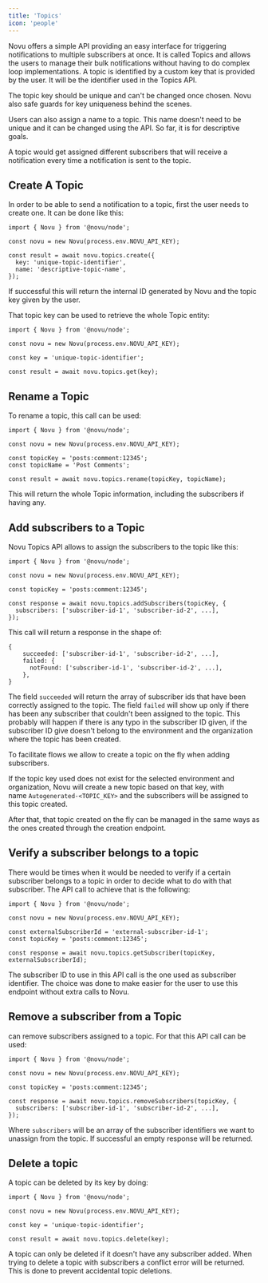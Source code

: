 ```yaml
---
title: 'Topics'
icon: 'people'
---
```


Novu offers a simple API providing an easy interface for triggering notifications to multiple subscribers at once. It is called Topics and allows the users to manage their bulk notifications without having to do complex loop implementations. A topic is identified by a custom key that is provided by the user. It will be the identifier used in the Topics API.

<Warning>
The topic key should be unique and can't be changed once chosen. Novu also safe guards for key uniqueness behind the scenes.
</Warning>

Users can also assign a name to a topic. This name doesn't need to be unique and it can be changed using the API. So far, it is for descriptive goals.

A topic would get assigned different subscribers that will receive a notification every time a notification is sent to the topic.

## Create A Topic

In order to be able to send a notification to a topic, first the user needs to create one. It can be done like this:

```tsx
import { Novu } from '@novu/node';

const novu = new Novu(process.env.NOVU_API_KEY);

const result = await novu.topics.create({
  key: 'unique-topic-identifier',
  name: 'descriptive-topic-name',
});

```

If successful this will return the internal ID generated by Novu and the topic key given by the user.

That topic key can be used to retrieve the whole Topic entity:

```tsx
import { Novu } from '@novu/node';

const novu = new Novu(process.env.NOVU_API_KEY);

const key = 'unique-topic-identifier';

const result = await novu.topics.get(key);
```

## Rename a Topic

To rename a topic, this call can be used:

```tsx
import { Novu } from '@novu/node';

const novu = new Novu(process.env.NOVU_API_KEY);

const topicKey = 'posts:comment:12345';
const topicName = 'Post Comments';

const result = await novu.topics.rename(topicKey, topicName);

```

This will return the whole Topic information, including the subscribers if having any.

## Add subscribers to a Topic

Novu Topics API allows to assign the subscribers to the topic like this:

```tsx
import { Novu } from '@novu/node';

const novu = new Novu(process.env.NOVU_API_KEY);

const topicKey = 'posts:comment:12345';

const response = await novu.topics.addSubscribers(topicKey, {
  subscribers: ['subscriber-id-1', 'subscriber-id-2', ...],
});
```

This call will return a response in the shape of:

```tsx
{
    succeeded: ['subscriber-id-1', 'subscriber-id-2', ...],
    failed: {
      notFound: ['subscriber-id-1', 'subscriber-id-2', ...],
    },
}
```

The field `succeeded` will return the array of subscriber ids that have been correctly assigned to the topic. The field `failed` will show up only if there has been any subscriber that couldn't been assigned to the topic. This probably will happen if there is any typo in the subscriber ID given, if the subscriber ID give doesn't belong to the environment and the organization where the topic has been created.

<Info>
To facilitate flows we allow to create a topic on the fly when adding subscribers. 

If the topic key used does not exist for the selected environment and organization, Novu will create a new topic based on that key, with name `Autogenerated-<TOPIC_KEY>` and the subscribers will be assigned to this topic created. 

After that, that topic created on the fly can be managed in the same ways as the ones created through the creation endpoint.

</Info>

## Verify a subscriber belongs to a topic

There would be times when it would be needed to verify if a certain subscriber belongs to a topic in order to decide what to do with that subscriber. The API call to achieve that is the following:

```tsx
import { Novu } from '@novu/node';

const novu = new Novu(process.env.NOVU_API_KEY);

const externalSubscriberId = 'external-subscriber-id-1';
const topicKey = 'posts:comment:12345';

const response = await novu.topics.getSubscriber(topicKey, externalSubscriberId);

```

<Note>
The subscriber ID to use in this API call is the one used as subscriber identifier. 
The choice was done to make easier for the user to use this endpoint without extra calls to Novu.
</Note>

## Remove a subscriber from a Topic

can remove subscribers assigned to a topic. For that this API call can be used:

```tsx
import { Novu } from '@novu/node';

const novu = new Novu(process.env.NOVU_API_KEY);

const topicKey = 'posts:comment:12345';

const response = await novu.topics.removeSubscribers(topicKey, {
  subscribers: ['subscriber-id-1', 'subscriber-id-2', ...],
});

```

Where `subscribers` will be an array of the subscriber identifiers we want to unassign from the topic. If successful an empty response will be returned.

## Delete a topic[](https://docs.novu.co/platform/topics#delete-a-topic)

A topic can be deleted by its key by doing:

```tsx
import { Novu } from '@novu/node';

const novu = new Novu(process.env.NOVU_API_KEY);

const key = 'unique-topic-identifier';

const result = await novu.topics.delete(key);

```

<Warning>
A topic can only be deleted if it doesn't have any subscriber added. When trying to delete a topic with subscribers a conflict error will be returned. This is done to prevent accidental topic deletions.
</Warning>

